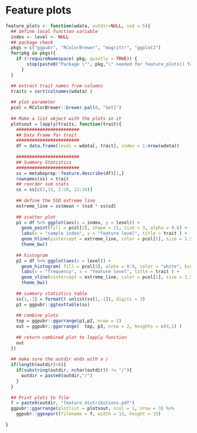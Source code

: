 # Feature plots

```r
feature_plots <- function(wdata, outdir=NULL, nsd = 5){
  ## define local function variable
  index <- level <- NULL
  ## package check
  pkgs = c("ggpubr", "RColorBrewer", "magrittr", "ggplot2")
  for(pkg in pkgs){
    if (!requireNamespace( pkg, quietly = TRUE)) {
        stop(paste0("Package \"", pkg,"\" needed for feature_plots() function to work. Please install it."),call. = FALSE)
      }
  }

  ## extract trait names from columns
  traits = sort(colnames(wdata) )
  
  ## plot parameter
  pcol = RColorBrewer::brewer.pal(8, "Set1")
  
  ## Make a list object with the plots in it
  plotsout = lapply(traits, function(trait){
    ########################
    ## Data Frame for trait
    ########################
    df = data.frame(level = wdata[, trait], index = 1:nrow(wdata))
    
    ########################
    ## Summary Statistics
    ########################
    ss = metaboprep::feature.describe(df)[1,] 
    rownames(ss) = trait
    ## reorder sum stats
    ss = ss[c(1,11, 2:10, 12:16)]
    
    ## define the 5SD extreme line
    extreme_line = ss$mean + (nsd * ss$sd)
    
    ## scatter plot
    p1 = df %>% ggplot(aes(x = index, y = level)) +
      geom_point(fill = pcol[2], shape = 21, size = 3, alpha = 0.6) +
      labs(x = "sample index", y = "feature level", title = trait ) +
      geom_hline(yintercept = extreme_line, color = pcol[1], size = 1.5) +
      theme_bw()
    
    ## histogram
    p2 = df %>% ggplot(aes(x = level)) +
      geom_histogram( fill = pcol[3], alpha = 0.9, color = "white", bins=30) +
      labs(x = "frequency", x = "feature level", title = trait ) +
      geom_vline(xintercept = extreme_line, color = pcol[1], size = 1.5) +
      theme_bw()
    
    ## summary statistics table
    ss[1,-1] = formatC( unlist(ss[1,-1]), digits = 3)
    p3 = ggpubr::ggtexttable(ss)
    
    ## combine plots
    top = ggpubr::ggarrange(p1,p2, nrow = 1) 
    out = ggpubr::ggarrange(  top, p3, nrow = 2, heights = c(4,1) )
    
    ## return combined plot to lapply function
    out
  })
  
  ## make sure the outdir ends with a /
  if(length(outdir)>0){
    if(substring(outdir, nchar(outdir)) != "/"){
      outdir = paste0(outdir,"/")
    }
  }
  
  ## Print plots to file
  f = paste0(outdir, "feature_distributions.pdf")
  ggpubr::ggarrange(plotlist = plotsout, ncol = 1, nrow = 3) %>% 
    ggpubr::ggexport(filename = f, width = 13, height = 15)
  
}
```




